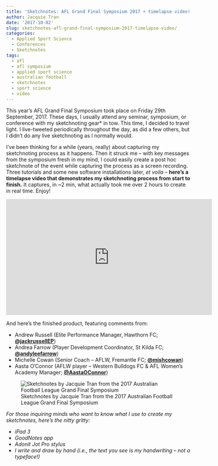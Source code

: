 ```yaml
---
title: 'Sketchnotes: AFL Grand Final Symposium 2017 + timelapse video!'
author: Jacquie Tran
date: '2017-10-02'
slug: sketchnotes-afl-grand-final-symposium-2017-timelapse-video/
categories:
  - Applied Sport Science
  - Conferences
  - Sketchnotes
tags:
  - afl
  - afl symposium
  - applied sport science
  - australian football
  - sketchnotes
  - sport science
  - video
---
```


This year's AFL Grand Final Symposium took place on Friday 29th September, 2017. These days, I usually attend any seminar, symposium, or conference with my sketchnoting gear* in tow. This time, I decided to travel light. I live-tweeted periodically throughout the day, as did a few others, but I didn't do any live sketchnoting as I normally would.

I've been thinking for a while (years, really) about capturing my sketchnoting process as it happens. Then it struck me – with key messages from the symposium fresh in my mind, I could easily create a post hoc sketchnote of the event while capturing the process as a screen recording. Three tutorials and some new software installations later, *et voila* – **here’s a timelapse video that demonstrates my sketchnoting process from start to finish.** It captures, in ~2 min, what actually took me over 2 hours to create in real time. Enjoy!

<center><iframe width="560" height="315" src="https://www.youtube.com/embed/PJlTEpaEAYQ" title="YouTube video player" frameborder="0" allow="accelerometer; autoplay; clipboard-write; encrypted-media; gyroscope; picture-in-picture" allowfullscreen></iframe></center>

And here’s the finished product, featuring comments from:

- Andrew Russell (Elite Performance Manager, Hawthorn FC; [**@jackrussellEP**](https://twitter.com/jackrussellEP))
- Andrea Farrow (Player Development Coordinator, St Kilda FC; [**@andyleefarrow**](https://twitter.com/andyleefarrow))
- Michelle Cowan (Senior Coach – AFLW, Fremantle FC; [**@mishcowan**](https://twitter.com/mishcowan))
- Aasta O’Connor (AFLW player – Western Bulldogs FC & AFL Women’s Academy Manager; [**@AastaOConnor**](https://twitter.com/aastaoconnor))

![Sketchnotes by Jacquie Tran from the 2017 Australian Football League Grand Final Symposium](/img/afl-grand-final-symposium-2017.png)

*For those inquiring minds who want to know what I use to create my sketchnotes, here’s the nitty gritty:*

- *iPad 3*
- *GoodNotes app*
- *Adonit Jot Pro stylus*
- *I write and draw by hand (i.e., the text you see is my handwriting – not a typeface!)*